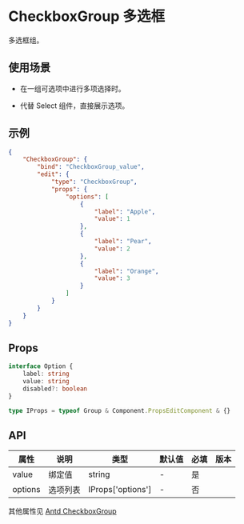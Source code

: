 # CheckboxGroup 多选框

多选框组。

## 使用场景

- 在一组可选项中进行多项选择时。

- 代替 Select 组件，直接展示选项。

## 示例

```json
{
	"CheckboxGroup": {
		"bind": "CheckboxGroup_value",
		"edit": {
			"type": "CheckboxGroup",
			"props": {
				"options": [
					{
						"label": "Apple",
						"value": 1
					},
					{
						"label": "Pear",
						"value": 2
					},
					{
						"label": "Orange",
						"value": 3
					}
				]
			}
		}
	}
}
```

## Props

```ts
interface Option {
	label: string
	value: string
	disabled?: boolean
}

type IProps = typeof Group & Component.PropsEditComponent & {}
```

## API

| 属性    | 说明         | 类型              | 默认值 | 必填 | 版本 |
| ------- | ------------ | ----------------- | ------ | ---- | ---- |
| value   | 绑定值       | string            | -      | 是   |      |
| options | 选项列表     | IProps['options'] | -      | 否   |      |

其他属性见 [Antd CheckboxGroup](https://ant-design.gitee.io/components/checkbox-cn/#Checkbox-Group)
